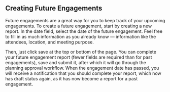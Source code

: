 
<Meta title="ANET User Stories/Future Engagement" />

## Creating Future Engagements

Future engagements are a great way for you to keep track of your upcoming engagements. To create a
future engagement, start by creating a new report. In the date field, select the date of the future
engagement. Feel free to fill in as much information as you already know — information like the
attendees, location, and meeting purpose.

Then, just click save at the top or bottom of the page. You can complete your future engagement
report (fewer fields are required than for past engagements), save and submit it, after which it
will go through the planning approval workflow. When the engagement date has passed, you will
receive a notification that you should complete your report, which now has draft status again, as it
has now become a report for a past engagement.

